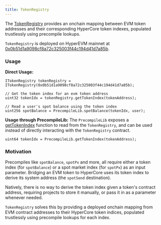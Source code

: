 ```yaml
---
title: TokenRegistry
---
```


The [TokenRegistry](https://github.com/hyperliquid-dev/hyper-evm-lib/blob/main/src/registry/TokenRegistry.sol) provides an onchain mapping between EVM token addresses and their corresponding HyperCore token indexes, populated trustlessly using precompile lookups.

`TokenRegistry` is deployed on HyperEVM mainnet at [0x0b51d1a9098cf8a72c325003f44c194d41d7a85b](https://hyperevmscan.io/address/0x0b51d1a9098cf8a72c325003f44c194d41d7a85b).

### Usage

**Direct Usage:**

```solidity
ITokenRegistry tokenRegistry = ITokenRegistry(0x0b51d1a9098cf8a72c325003f44c194d41d7a85b);

// Get the token index for an evm token address 
uint32 tokenIdx = tokenRegistry.getTokenIndex(tokenAddress);

// Read a user's spot balance using the token index
uint256 spotBalance = PrecompileLib.spotBalance(tokenIdx, user);
```

**Usage through PrecompileLib:** The `PrecompileLib` exposes a [getTokenIndex](https://github.com/hyperliquid-dev/hyper-evm-lib/blob/b347756c392934712af9c27b92028a00b93cb68c/src/PrecompileLib.sol#L61-L66) function to read from the `TokenRegistry`, and can be used instead of directly interacting with the `TokenRegistry` contract. 

```solidity
uint64 tokenIdx = PrecompileLib.getTokenIndex(tokenAddress);
```

### Motivation

Precompiles like `spotBalance`, `spotPx` and more, all require either a token index (for `spotBalance`) or a spot market index (for `spotPx`) as an input parameter. Bridging an EVM token to HyperCore uses its token index to derive its system address (the `spotSend` destination).

Natively, there is no way to derive the token index given a token's contract address, requiring projects to store it manually, or pass it in as a parameter whenever needed.

`TokenRegistry` solves this by providing a deployed onchain mapping from EVM contract addresses to their HyperCore token indices, populated trustlessly using precompile lookups for each index.




